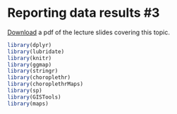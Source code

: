 # Reporting data results #3

[Download](https://github.com/geanders/RProgrammingForResearch/raw/master/slides/CourseNotes_Week13.pdf) a pdf of the lecture slides covering this topic.

```r
library(dplyr)
library(lubridate)
library(knitr)
library(ggmap)
library(stringr)
library(choroplethr)
library(choroplethrMaps)
library(sp)
library(GISTools)
library(maps)
```